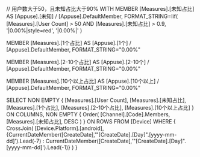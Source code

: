 // 用户数大于50，且未知占比大于90%
WITH MEMBER [Measures].[未知占比] AS
[Appuse].[未知] / [Appuse].DefaultMember,
FORMAT_STRING=Iif(
    [Measures].[User Count] > 50 AND [Measures].[未知占比] > 0.9,
    '|0.00%|style=red',
    '|0.00%|'
)

MEMBER [Measures].[1个占比] AS
[Appuse].[1个] / [Appuse].DefaultMember,
FORMAT_STRING="0.00%"

MEMBER [Measures].[2-10个占比] AS
[Appuse].[2-10个] / [Appuse].DefaultMember,
FORMAT_STRING="0.00%"

MEMBER [Measures].[10个以上占比] AS
[Appuse].[10个以上] / [Appuse].DefaultMember,
FORMAT_STRING="0.00%"

SELECT
NON EMPTY {
    [Measures].[User Count],
    [Measures].[未知占比],
    [Measures].[1个占比],
    [Measures].[2-10个占比],
    [Measures].[10个以上占比]
} ON COLUMNS,
NON EMPTY {
    Order(
    	[Channel].[Code].Members,
		[Measures].[未知占比],
		DESC
	)
} ON ROWS
FROM [Device]
WHERE {
    CrossJoin(
        [Device.Platform].[android],
        {CurrentDateMember([CreateDate],'"[CreateDate].[Day]"\.[yyyy-mm-dd]').Lead(-7) : CurrentDateMember([CreateDate],'"[CreateDate].[Day]"\.[yyyy-mm-dd]').Lead(-1)}
    )
}